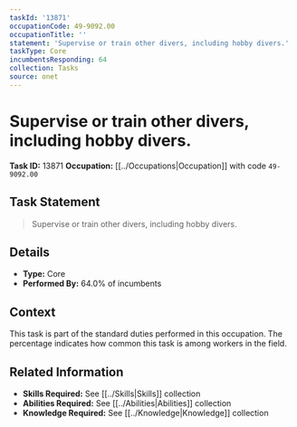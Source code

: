 ```yaml
---
taskId: '13871'
occupationCode: 49-9092.00
occupationTitle: ''
statement: 'Supervise or train other divers, including hobby divers.'
taskType: Core
incumbentsResponding: 64
collection: Tasks
source: onet
---
```

# Supervise or train other divers, including hobby divers.

**Task ID:** 13871
**Occupation:** [[../Occupations|Occupation]] with code `49-9092.00`

## Task Statement

> Supervise or train other divers, including hobby divers.

## Details

- **Type:** Core
- **Performed By:** 64.0% of incumbents

## Context

This task is part of the standard duties performed in this occupation. The percentage indicates how common this task is among workers in the field.

## Related Information

- **Skills Required:** See [[../Skills|Skills]] collection
- **Abilities Required:** See [[../Abilities|Abilities]] collection
- **Knowledge Required:** See [[../Knowledge|Knowledge]] collection
